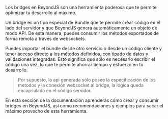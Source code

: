 
<DocHeader pretitle="Backend" title="Bridges" />

Los bridges en BeyondJS son una herramienta poderosa que
te permite optimizar tu desarrollo al máximo.

Un bridge es un tipo especial de Bundle que te permite crear código en
el lado del servidor y que BeyondJS genera automáticamente un objeto
de modo API. De esta manera, puedes consumir los métodos exportados de
forma remota a través de websockets.

Puedes importar el bundle desde otro servicio o desde un código
cliente y tener acceso directo a los métodos definidos, con tipado
de datos y validaciones integradas. Esto significa que sólo es
necesario escribir el código una vez, lo que te permite ahorrar
tiempo y esfuerzo en tu desarrollo.

> Por supuesto, la api generada sólo posee la especificación de los metodos y
> la conexión websocket al bridge, la lógica queda encapsulada en el código
> servidor.

En esta sección de la documentación aprenderás cómo crear y consumir
bridges en BeyondJS, así como recomendaciones y ejemplos para sacar
el máximo provecho de esta herramienta.

<Title tag="h2" text="Crear un bridge" />

¿Estás listo para sacar el máximo provecho de BeyondJS y
optimizar tus proyectos con bridges? ¡Aquí te mostraremos un tutorial
paso a paso para crear un bridge y exportar tus métodos de forma fácil
y rápida!

<Title tag="h4" text="Creación del módulo" />

Para darle contexto al proceso, imaginaremos que estás
codificando en un paquete cuyo nombre es "awesome-api"

1. Asegurate de estar en la raiz de tu proyecto a la altura del archivo
   `package.json`.

2. Abre la terminal y ejecuta el comando `beyond add module`.

    > Este comando es interactivo, lo que significa que requiere una
    > consola con funcionalidades interactivas para su correcta ejecución.
    > Si no cuentas con una consola interactiva, se recomienda
    > crear el módulo usando el Workspace de <BeyondJS/> o
    > manualmente <Link href="/docs/modules/creation">siguiendo los pasos detallados en la
    > documentación.</Link>

3. El comando preguntará por el subpath, este es el nombre del módulo
   que servirá para exportarlo posteriormente.
4. seleccionamos `bridge` como el tipo de bundle a crear.

<Title tag="h4" text="Código del Bridge" />

Una vez creado, abre el archivo `.ts` del módulo y crea el
objeto con los métodos que desees exportar.
Para que <BeyondJS/> pueda generar el bridge del lado cliente debes
exportar el objeto agregando los comentarios
mágicos /\*bundle\*//\*actions\*/ despues de la palabra clave "exports"

El código de tu bridge deberia verse similar al siguiente:

<CodeBox title="bridge.ts">
    {`export /*actions*/ /*bundle*/ class Auth {
    // métodos y definiciones
}`}
</CodeBox>

En el código de ejemplo, se muestra cómo exportar una clase para ser
instanciada como un bridge. Sin embargo, es posible exportar un objeto
ya instanciado o un objeto plano directamente como un bridge.
Esto se hace agregando los comentarios mágicos correspondientes
(/\*bundle\*//\*actions\*/) a la expresión de exportación. El proceso de
importación y uso del bridge sigue siendo el mismo, independientemente
de si se está trabajando con una clase o un objeto.

<Title tag="h4" text="Importación del módulo" />

Para utilizar tus métodos en otros módulos, importa el bridge
usando el bare-specifier, es decir, utilizando el nombre del paquete
seguido del subpath correspondiente. Cómo se muestra a continuación:

<Code>{`import {auth} from 'awesome-api/auth';`}</Code>

<NextLinks items={["backend/debug", "backend/ssrserver"]} />
